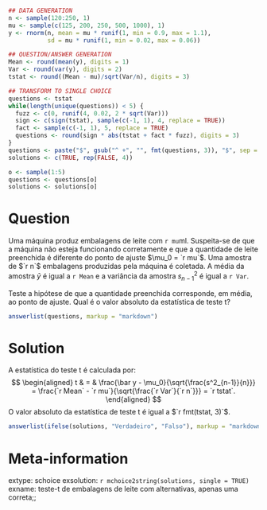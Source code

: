```r
## DATA GENERATION
n <- sample(120:250, 1)
mu <- sample(c(125, 200, 250, 500, 1000), 1)
y <- rnorm(n, mean = mu * runif(1, min = 0.9, max = 1.1), 
           sd = mu * runif(1, min = 0.02, max = 0.06))

## QUESTION/ANSWER GENERATION
Mean <- round(mean(y), digits = 1)
Var <- round(var(y), digits = 2)
tstat <- round((Mean - mu)/sqrt(Var/n), digits = 3)

## TRANSFORM TO SINGLE CHOICE
questions <- tstat
while(length(unique(questions)) < 5) {
  fuzz <- c(0, runif(4, 0.02, 2 * sqrt(Var)))
  sign <- c(sign(tstat), sample(c(-1, 1), 4, replace = TRUE))
  fact <- sample(c(-1, 1), 5, replace = TRUE)
  questions <- round(sign * abs(tstat + fact * fuzz), digits = 3)
}
questions <- paste("$", gsub("^ +", "", fmt(questions, 3)), "$", sep = "")
solutions <- c(TRUE, rep(FALSE, 4))

o <- sample(1:5)
questions <- questions[o]
solutions <- solutions[o]
```

Question
========
Uma máquina produz embalagens de leite com `r mu`ml. Suspeita-se de que a máquina não esteja funcionando corretamente e que a quantidade de leite preenchida é diferente do ponto de ajuste $\mu_0 = `r mu`$. Uma amostra de $`r n`$ embalagens 
produzidas pela máquina é coletada. A média da amostra $\bar{y}$ é igual a 
`r Mean` e a variância da amostra $s^2_{n-1}$ é igual a 
`r Var`.

Teste a hipótese de que a quantidade preenchida corresponde, em média, ao
ponto de ajuste. Qual é o valor absoluto da estatística de teste t?

```r
answerlist(questions, markup = "markdown")
```

Solution
========
A estatística do teste t é calculada por:
$$
\begin{aligned}
  t & = & \frac{\bar y - \mu_0}{\sqrt{\frac{s^2_{n-1}}{n}}}
  = \frac{`r Mean` - `r mu`}{\sqrt{\frac{`r Var`}{`r n`}}}
  = `r tstat`.
\end{aligned}
$$
O valor absoluto da estatística de teste t é igual a
$`r fmt(tstat, 3)`$.

```r
answerlist(ifelse(solutions, "Verdadeiro", "Falso"), markup = "markdown")
```

Meta-information
================
extype: schoice 
exsolution: `r mchoice2string(solutions, single = TRUE)`
exname: teste-t de embalagens de leite com alternativas, apenas uma correta;;
